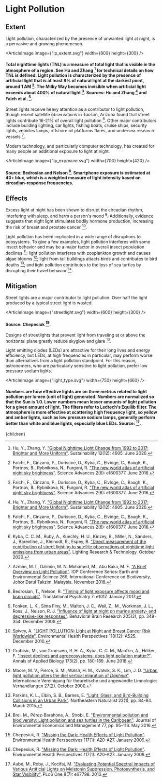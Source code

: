 


# Light Pollution

## Extent
Light pollution, characterized by the presence of unwanted light at night, is a pervasive and growing phenomenon.

<ArticleImage image={"lp_extent.svg"} width={800} height={300} />
#### Total nighttime lights (TNL) is a measure of total light that is visible in the atmosphere of a region. See Hu and Zhang [^9] for technical details on how TNL is defined. Light pollution is characterized by the presence of artificial light that is at least 8% of natural light at the darkest point, around 1 AM [^6]. The Milky Way becomes invisible when artificial light exceeds about 400% of natural light [^6]. Sources: Hu and Zhang [^9] and Falch et al. [^6].

Street lights receive heavy attention as a contributor to light pollution, though recent satellite observations in Tucson, Arizona found that street lights contribute 16-21% of overall light pollution [^10]. Other major contributors include building lighting, car lights, fishing boats, cruise ships, security lights, vehicles lamps, offshore oil platforms flares, and undersea research vessels [^2].

Modern technology, and particularly computer technology, has created for many people an additional exposure to light at night.

<ArticleImage image={"lp_exposure.svg"} width={700} height={420} />
#### Source: Bedrosian and Nelson [^3]. Smartphone exposure is estimated at 40+ blux, which is a weighted measure of light intensity based on circadian-response frequencies.

## Effects
Excess light at night has been shown to disrupt the circadian rhythm, interfering with sleep, and harm a person's mood [^7]. Additionally, evidence suggests that night light stimulates bodily hormone production, increasing the risk of breast and prostate cancer [^13].

Light pollution has been implicated in a wide range of disruptions to ecosystems. To give a few examples, light pollution interferes with some insect behavior and may be a major factor in overall insect population declines [^8]; light pollution interferes with zooplankton growth and causes algae blooms [^11]; light from tall buildings attacts birds and contributes to bird deaths [^12]; and light pollution contributes to the loss of sea turtles by disrupting their travel behavior [^4].

## Mitigation
Street lights are a major contributor to light pollution. Over half the light produced by a typical street light is wasted.

<ArticleImage image={"streetlight.svg"} width={600} height={300} />
#### Source: Chepesiuk [^5].

Designs of streetlights that prevent light from traveling at or above the horizontal plane greatly reduce skyglow and glare [^5].

<BetterStreetlightDesignSolution />

<ReduceNightimeOfficeBuildingLightSolution />

Light emitting diodes (LEDs) are attractive for their long lives and energy efficiency, but LEDs, at high frequencies in particular, may perform worse than alternatives from a light pollution standpoint. For this reason, astronomers, who are particularly sensitive to light pollution, prefer low pressure sodium lights.

<ArticleImage image={"light_type.svg"} width={750} height={660} />
#### Numbers are how effective lights are on three metrics related to light pollution per lumen (unit of light) generated. Numbers are normalized so that the Sun is 1.0. Lower numbers mean lesser amounts of light pollution for a given amount of light. The filters refer to Ledtech's Equilib filter. The atmosphere is more effective at scattering high frequency light, so yellow and amber lights, such as low pressure sodium lamps, generally perform better than white and blue lights, especially blue LEDs. Source: [^1].

[^1]: Aubé, M., Roby, J., Kocifaj, M. ["Evaluating Potential Spectral Impacts of Various Artificial Lights on Melatonin Suppression, Photosynthesis, and Star Visibility"](https://www.ncbi.nlm.nih.gov/pmc/articles/PMC3702543/). PLoS One 8(7): e67798. 2013.

[^2]: Azman, M. I., Dalimin, M. N. Mohamed, M., Abu Baka, M. F. ["A Brief Overview on Light Pollution"](https://iopscience.iop.org/article/10.1088/1755-1315/269/1/012014). IOP Conference Series: Earth and Environmental Science 269, International Conference on Biodiversity, Johor Darul Takzim, Malaysia. November 2018.

[^3]: Bedrosian, T., Nelson, R. ["Timing of light exposure affects mood and brain circuits"](https://www.ncbi.nlm.nih.gov/pmc/articles/PMC5299389/). Translational Psychiatry 7: e1017. January 2017.

[^4]: Brei, M., Pérez-Barahona, A., Strobl, E. ["Environmental pollution and biodiversity: Light pollution and sea turtles in the Caribbean"](https://www.sciencedirect.com/science/article/abs/pii/S0095069616000097). Journal of Environmental Economics and Management 77, pp. 95-116. May 2016.

[^5]: Chepesiuk, R. ["Missing the Dark: Health Effects of Light Pollution"](https://www.ncbi.nlm.nih.gov/pmc/articles/PMC2627884/). Environmental Health Perspectives 117(1): A20-A27. January 2009.

[^6]: Falchi, F., Cinzano, P., Duriscoe, D., Kyba, C., Elvidge, C., Baugh, K., Portnov, B., Rybnikova, N., Furgoni, R. ["The new world atlas of artificial night sky brightness"](https://advances.sciencemag.org/content/2/6/e1600377). Science Advances 2(6): e1600377. June 2016.

[^7]: Fonken, L. K., Sima Finy, M., Walton, J. C., Weil, Z., M., Workman, J. L., Ross, J., Nelson, R. J. ["Influence of light at night on murine anxiety- and depressive-like responses"](https://www.sciencedirect.com/science/article/abs/pii/S0166432809004173?via%3Dihub). Behavioral Brain Research 205(2), pp. 349-354. December 2009.

[^8]: Grubisic, M., van Grunsven, R. H. A., Kyba, C. C. M., Manfrin, A., Hölker, F. ["Insect declines and agroecosystems: does light pollution matter?"](https://onlinelibrary.wiley.com/doi/10.1111/aab.12440). Annals of Applied Biology 173(2), pp. 180-189. June 2018.

[^9]: Hu, Y., Zhang, Y. ["Global Nighttime Light Change from 1992 to 2017: Brighter and More Uniform"](https://www.mdpi.com/2071-1050/12/12/4905/htm). Sustainability 12(12): 4905. June 2020.

[^10]: Kyba, C. C. M., Ruby, A., Kuechly, H. U., Kinzey, B., Miller, N., Sanders, J., Barentine, J., Kleinodt, R., Espey, B. ["Direct measurement of the contribution of street lighting to satellite observations of nighttime light emissions from urban areas"](https://journals.sagepub.com/doi/10.1177/1477153520958463). Lighting Research & Technology. October 2020.

[^11]: Moore, M. V., Pierce, S. M., Walsh, H. M., Kvalvik, S. K., Lim, J. D. ["Urban light pollution alters the diel vertical migration of *Daphnia*"](https://www.tandfonline.com/doi/abs/10.1080/03680770.1998.11901341?journalCode=tinw19). Internationale Vereinigung für theoretische und angewandte Limnologie: Verhandlungen 27(2). October 2000.

[^12]: Parkins, K. L., Elbin, S. B., Barnes, E. ["Light, Glass, and Bird-Building Collisions in an Urban Park"](https://bioone.org/journals/northeastern-naturalist/volume-22/issue-1/045.022.0113/Light-Glass-and-BirdBuilding-Collisions-in-an-Urban-Park/10.1656/045.022.0113.short). Northeastern Naturalist 22(1), pp. 84-94. March 2015.

[^13]: Spivey, A. ["LIGHT POLLUTION: Light at Night and Breast Cancer Risk Worldwide"](https://www.ncbi.nlm.nih.gov/pmc/articles/PMC3002207/). Environmental Health Perspectives 118(12): A525. December 2010.

  <Article 
    focusAreaUrl={focusAreaUrl} 
    hierarchy={hierarchy} 
    site={site}
  >
    {children}
  </Article>